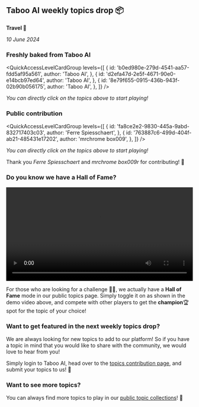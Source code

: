 
## Taboo AI weekly topics drop 📦

**Travel 🚅**

_10 June 2024_

### Freshly baked from Taboo AI

<QuickAccessLevelCardGroup
  levels={[
    {
      id: 'b0ed980e-279d-4541-aa57-fdd5af95a561',
      author: 'Taboo AI',
    },
    {
      id: 'd2efa47d-2e5f-4671-90e0-e14bcb97ed64',
      author: 'Taboo AI',
    },
    {
      id: '8e79f655-0915-436b-943f-02b90b056175',
      author: 'Taboo AI',
    },
  ]}
/>

_You can directly click on the topics above to start playing!_

### Public contribution

<QuickAccessLevelCardGroup
  levels={[
    {
      id: 'fa8ce2e2-9830-445a-9abd-832717403c03',
      author: 'Ferre Spiesschaert',
    },
    {
      id: '763887c6-499d-404f-ab21-485431e17202',
      author: 'mrchrome box009',
    },
  ]}
/>

_You can directly click on the topics above to start playing!_

Thank you _Ferre Spiesschaert_ and _mrchrome box009r_ for contributing! 🎉

### Do you know we have a **Hall of Fame**?

<video width='100%' controls loop>
  <source src='/videos/hall-of-fame.mp4' type='video/mp4' />
  Your browser does not support the video tag.
</video>

For those who are looking for a challenge 🥷🏻, we actually have a **Hall of Fame** mode in our public topics page. Simply toggle it on as shown in the demo video above, and compete with other players to get the **champion**🏆 spot for the topic of your choice!

### Want to get featured in the next weekly topics drop?

We are always looking for new topics to add to our platform! So if you have a topic in mind that you would like to share with the community, we would love to hear from you!

Simply login to Taboo AI, head over to the [topics contribution page](/add-level), and submit your topics to us! 🚀

### Want to see more topics?

You can always find more topics to play in our [public topic collections](/levels)! 🌟
